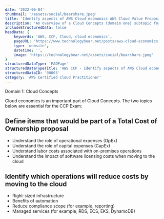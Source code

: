 ```yaml
---
date: '2022-06-04'
thumbnail: '/assets/social/bearshare.jpeg'
title: 'Identify aspects of AWS Cloud economics AWS Cloud Value Proposition - Cloud Concepts, CLF-C01 exam'
description: 'An overview of a Cloud Concepts (domain one) subtopic for the AWS Certified Cloud Practitioner (CCP) exam'
includeStructuredData: false
headData: {
    keywords: 'AWS, CCP, Cloud, cloud economics',
    pageURL: 'https://www.technologybear.net/posts/aws-cloud-economics',
    type: 'website',
    datetime: '',
    image: 'https://technologybear.net/assets/social/bearshare.jpeg'
}
structuredDataType: 'FAQPage'
structuredDataTypeTitle: 'AWS CCP - Identify aspects of AWS Cloud economics'
structuredDataID: '00003'
category: 'AWS Certified Cloud Practitioner'
---
```


Domain 1: Cloud Concepts

Cloud economics is an important part of <emph>Cloud Concepts</emph>. The two topics below are essential for the CCP Exam:

## Define items that would be part of a Total Cost of Ownership proposal
- Understand the role of operational expenses (OpEx)
- Understand the role of capital expenses (CapEx)
- Understand labor costs associated with on-premises operations
- Understand the impact of software licensing costs when moving to the cloud
## Identify which operations will reduce costs by moving to the cloud
- Right-sized infrastructure
- Benefits of automation
- Reduce compliance scope (for example, reporting)
- Managed services (for example, RDS, ECS, EKS, DynamoDB)




